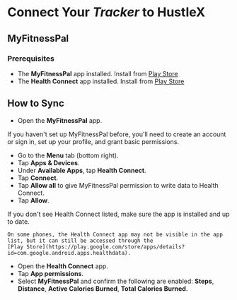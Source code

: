 
# Connect Your *Tracker* to HustleX

## MyFitnessPal

### Prerequisites

- The **MyFitnessPal** app installed. Install from [Play Store](https://play.google.com/store/apps/details?id=com.myfitnesspal.android)
- The **Health Connect** app installed. Install from [Play Store](https://play.google.com/store/apps/details?id=com.google.android.apps.healthdata)

## How to Sync

- Open the **MyFitnessPal** app.

<Note>If you haven't set up MyFitnessPal before, you'll need to create an account or sign in, set up your profile, and
	grant basic permissions.</Note>

- Go to the **Menu** tab (bottom right).
- Tap **Apps & Devices**.
- Under **Available Apps**, tap **Health Connect**.
- Tap **Connect**.
- Tap **Allow all** to give MyFitnessPal permission to write data to Health Connect.
- Tap **Allow**.

<Note>
	If you don't see Health Connect listed, make sure the app is installed and up to date.

	On some phones, the Health Connect app may not be visible in the app list, but it can still be accessed through the
	[Play Store](https://play.google.com/store/apps/details?id=com.google.android.apps.healthdata).
</Note>

- Open the **Health Connect** app.
- Tap **App permissions**.
- Select **MyFitnessPal** and confirm the following are enabled: **Steps**, **Distance**, **Active Calories Burned**, **Total Calories Burned**.
